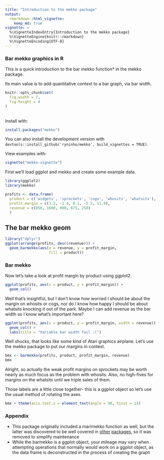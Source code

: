 ```yaml
---
title: "Introduction to the mekko package"
output:
  rmarkdown::html_vignette:
    keep_md: true
vignette: >
  %\VignetteIndexEntry{Introduction to the mekko package}
  %\VignetteEngine{knitr::rmarkdown}
  %\VignetteEncoding{UTF-8}
---
```


### Bar mekko graphics in R

This is a quick introduction to the bar mekko function* in
the mekko package.

Its main value is to add quantitative context to a bar graph, via bar width.

```r
knitr::opts_chunk$set(
  fig.width = 7,
  fig.height = 4
)
```
<br>
Install with:
```r
install.packages("mekko")
```

You can also install the development version with 
`devtools::install_github('ryninho/mekko', build_vignettes = TRUE)`.

View examples with:
```r
vignette("mekko-vignette")
```

First we'll load ggplot and mekko and create some example data.
```r
library(ggplot2)
library(mekko)
```

```r
profits <- data.frame(
  product = c('widgets', 'sprockets', 'cogs', 'whosits', 'whatsits'),
  profit_margin = c(3.2, -1.4, 0.1, -5.5, 11.9),
  revenue = c(850, 1600, 900, 675, 250)
  )
```

## The bar mekko geom

```r
library("dplyr")
ggplot(arrange(profits, desc(revenue))) +
  geom_barmekko(aes(x = revenue, y = profit_margin, 
                    fill = product))
```

### Bar mekko

Now let's take a look at profit margin by product using ggplot2.

```r
ggplot(profits, aes(x = product, y = profit_margin)) +
  geom_col()
```

Well that's insightful, but I don't know how worried I should be about the
margin on whosits or cogs, nor do I know how happy I should be about whatsits
knocking it out of the park. Maybe I can add revenue as the bar width so I know
what's important here?

```r
ggplot(profits, aes(x = product, y = profit_margin, width = revenue)) +
  geom_col() +
  labs(title = "Variable bar width fail :(")
```

Well shucks, that looks like some kind of Atari graphics airplane. Let's use the
mekko package to put our margins in context.

```r
bmx <- barmekko(profits, product, profit_margin, revenue)
bmx
```

Alright, so actually the weak profit margins on sprockets may be worth nearly as 
much focus as the problem with whosits. Also, no high-fives for margins on the 
whatsits until we triple sales of them.

Those labels are a little close together- this is a ggplot object so let's use
the usual method of rotating the axes.

```r
bmx + theme(axis.text.x = element_text(angle = 90, hjust = 1))
```

### Appendix

* This package originally included a marimekko function as well, but the latter 
was discovered to be well covered in [other](https://CRAN.R-project.org/package=ggmosaic/vignettes/ggmosaic.html) [packages](https://www.semanticscholar.org/paper/Product-Plots-Wickham-Hofmann/0598a59354cb96161d68dab91fb0de21fb8671fd/figure/6), so it was removed to simplify maintenance
* While the barmekko is a ggplot object, your mileage may vary when attempting operations that normally would work on a ggplot object, as the data frame is deconstructed in the process of creating the graph
